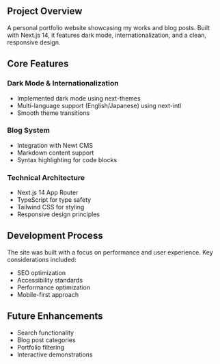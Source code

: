 ## Project Overview

A personal portfolio website showcasing my works and blog posts. Built with Next.js 14, it features dark mode, internationalization, and a clean, responsive design.

## Core Features

### Dark Mode & Internationalization

- Implemented dark mode using next-themes
- Multi-language support (English/Japanese) using next-intl
- Smooth theme transitions

### Blog System

- Integration with Newt CMS
- Markdown content support
- Syntax highlighting for code blocks

### Technical Architecture

- Next.js 14 App Router
- TypeScript for type safety
- Tailwind CSS for styling
- Responsive design principles

## Development Process

The site was built with a focus on performance and user experience. Key considerations included:

- SEO optimization
- Accessibility standards
- Performance optimization
- Mobile-first approach

## Future Enhancements

- Search functionality
- Blog post categories
- Portfolio filtering
- Interactive demonstrations
